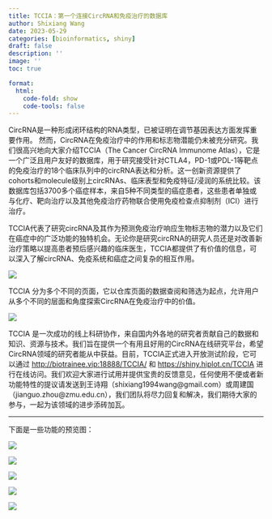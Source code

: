 ```yaml
---
title: TCCIA：第一个连接CircRNA和免疫治疗的数据库
author: Shixiang Wang
date: 2023-05-29
categories: [bioinformatics, shiny]
draft: false
description: ''
image: ''
toc: true

format:
  html:
    code-fold: show
    code-tools: false
---
```


CircRNA是一种形成闭环结构的RNA类型，已被证明在调节基因表达方面发挥重要作用。 然而，CircRNA在免疫治疗中的作用和标志物潜能仍未被充分研究。我们很高兴地向大家介绍TCCIA（The Cancer CircRNA Immunome Atlas），它是一个广泛且用户友好的数据库，用于研究接受针对CTLA4，PD-1或PDL-1等靶点的免疫治疗的18个临床队列中的circRNA表达和分析。这一创新资源提供了cohorts和molecule级别上circRNAs、临床表型和免疫特征/浸润的系统比较。该数据库包括3700多个癌症样本，来自5种不同类型的癌症患者，这些患者单独或与化疗、靶向治疗以及其他免疫治疗药物联合使用免疫检查点抑制剂（ICI）进行治疗。

TCCIA代表了研究circRNA及其作为预测免疫治疗响应生物标志物的潜力以及它们在癌症中的广泛功能的独特机会。无论你是研究circRNA的研究人员还是对改善新治疗策略以提高患者预后感兴趣的临床医生，TCCIA都提供了有价值的信息，可以深入了解circRNA、免疫系统和癌症之间复杂的相互作用。

![](https://files.mdnice.com/user/4331/1ad12065-d1c6-4296-8e26-1365cc53643e.png)

TCCIA 分为多个不同的页面，它以仓库页面的数据查阅和筛选为起点，允许用户从多个不同的层面和角度探索CircRNA在免疫治疗中的价值。

![](https://files.mdnice.com/user/4331/dc109156-fe23-4428-aeb0-1b79678d623a.png)


TCCIA 是一次成功的线上科研协作，来自国内外各地的研究者贡献自己的数据和知识、资源与技术。我们旨在提供一个有用且好用的CircRNA在线研究平台，希望CircRNA领域的研究者能从中获益。目前，TCCIA正式进入开放测试阶段，它可以通过 <http://biotrainee.vip:18888/TCCIA/> 和 <https://shiny.hiplot.cn/TCCIA> 进行在线访问。我们欢迎大家进行试用并提供宝贵的反馈意见，任何使用不便或者新功能特性的提议请发送到王诗翔（shixiang1994wang@gmail.com）或周建国（jianguo.zhou@zmu.edu.cn），我们团队将尽力回复和解决，我们期待大家的参与，一起为该领域的进步添砖加瓦。

---

下面是一些功能的预览图：



![](https://files.mdnice.com/user/4331/7198a287-71c5-46fc-ba07-c994450a00e4.png)


![](https://files.mdnice.com/user/4331/fbb7b00d-5ea5-47c5-b711-a0edef0cde71.png)


![](https://files.mdnice.com/user/4331/8df4b0c0-a40a-4dbd-a877-da7a6433d3b3.png)


![](https://files.mdnice.com/user/4331/94865b31-638b-4023-b59d-1c91efbae0d8.png)


![](https://files.mdnice.com/user/4331/3b41c7d9-b2a2-467e-a6bc-2f4604a9711c.png)

